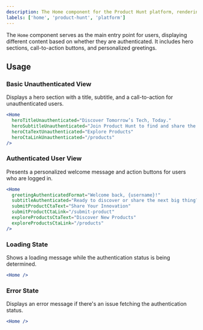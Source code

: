 ```yaml
---
description: The Home component for the Product Hunt platform, rendering content based on authentication status.
labels: ['home', 'product-hunt', 'platform']
---
```


The `Home` component serves as the main entry point for users, displaying different content based on whether they are authenticated. It includes hero sections, call-to-action buttons, and personalized greetings.

## Usage

### Basic Unauthenticated View

Displays a hero section with a title, subtitle, and a call-to-action for unauthenticated users.
```jsx
<Home
  heroTitleUnauthenticated="Discover Tomorrow’s Tech, Today."
  heroSubtitleUnauthenticated="Join Product Hunt to find and share the latest innovations in tech."
  heroCtaTextUnauthenticated="Explore Products"
  heroCtaLinkUnauthenticated="/products"
/>
```

### Authenticated User View

Presents a personalized welcome message and action buttons for users who are logged in.
```jsx
<Home
  greetingAuthenticatedFormat="Welcome back, {username}!"
  subtitleAuthenticated="Ready to discover or share the next big thing? Let’s get started."
  submitProductCtaText="Share Your Innovation"
  submitProductCtaLink="/submit-product"
  exploreProductsCtaText="Discover New Products"
  exploreProductsCtaLink="/products"
/>
```

### Loading State

Shows a loading message while the authentication status is being determined.
```jsx
<Home />
```

### Error State

Displays an error message if there's an issue fetching the authentication status.
```jsx
<Home />